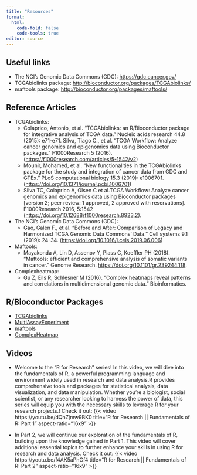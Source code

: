 ---
title: "Resources"
format: 
  html:
    code-fold: false
    code-tools: true
editor: source
---

## Useful links
- The NCI’s Genomic Data Commons (GDC): <https://gdc.cancer.gov/>
- TCGAbiolinks package: <http://bioconductor.org/packages/TCGAbiolinks/>
- maftools package: <http://bioconductor.org/packages/maftools/> 

## Reference Articles

- TCGAbiolinks:
  - Colaprico, Antonio, et al. “TCGAbiolinks: an R/Bioconductor package for integrative analysis of TCGA data.” Nucleic acids research 44.8 (2015): e71-e71.
Silva, Tiago C., et al. “TCGA Workflow: Analyze cancer genomics and epigenomics data using Bioconductor packages.” F1000Research 5 (2016). (<https://f1000research.com/articles/5-1542/v2>)
  - Mounir, Mohamed, et al. “New functionalities in the TCGAbiolinks package for the study and integration of cancer data from GDC and GTEx.” PLoS computational biology 15.3 (2019): e1006701. (<https://doi.org/10.1371/journal.pcbi.1006701>)
  -  Silva TC, Colaprico A, Olsen C et al.TCGA Workflow: Analyze cancer genomics and epigenomics data using Bioconductor packages [version 2; peer review: 1 approved, 2 approved with reservations]. F1000Research 2016, 5:1542
(<https://doi.org/10.12688/f1000research.8923.2>). 

- The NCI's Genomic Data Commons (GDC):
  - Gao, Galen F., et al. “Before and After: Comparison of Legacy and Harmonized TCGA Genomic Data Commons’ Data.” Cell systems 9.1 (2019): 24-34. (<https://doi.org/10.1016/j.cels.2019.06.006>)

- Maftools:
  - Mayakonda A, Lin D, Assenov Y, Plass C, Koeffler PH (2018). “Maftools: efficient and comprehensive analysis of somatic variants in cancer.” Genome Research. <https://doi.org/10.1101/gr.239244.118>.

- Complexheatmap:
  - Gu Z, Eils R, Schlesner M (2016). “Complex heatmaps reveal patterns and correlations in multidimensional genomic data.” Bioinformatics.

##  R/Bioconductor Packages

* [TCGAbiolinks](http://bioconductor.org/packages/TCGAbiolinks/)
* [MultiAssayExperiment](http://bioconductor.org/packages/MultiAssayExperiment/)
* [maftools](http://bioconductor.org/packages/maftools/)
* [ComplexHeatmap](http://bioconductor.org/packages/ComplexHeatmap/)


## Videos 
- Welcome to the "R for Research" series! In this video, we will dive into the fundamentals of R, a powerful programming language and environment widely used in research and data analysis.R provides comprehensive tools and packages for statistical analysis, data visualization, and data manipulation. Whether you're a biologist, social scientist, or any researcher looking to harness the power of data, this series will equip you with the necessary skills to leverage R for your research projects.! Check it out: {{< video https://youtu.be/dQhZjmw9BK0 title="R for Research || Fundamentals of R: Part 1" aspect-ratio="16x9" >}}

- In Part 2, we will continue our exploration of the fundamentals of R, building upon the knowledge gained in Part 1. This video will cover additional essential topics to further enhance your skills in using R for research and data analysis. Check it out: {{< video https://youtu.be/f4AK5aPhGf4 title="R for Research || Fundamentals of R: Part 2" aspect-ratio="16x9" >}}
